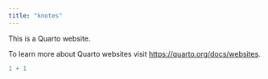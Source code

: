 ```yaml
---
title: "knotes"
---
```


This is a Quarto website.

To learn more about Quarto websites visit <https://quarto.org/docs/websites>.

```r
1 + 1
```
